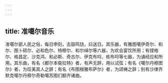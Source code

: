 ```yaml
---
---
---
```

title: 准噶尔音乐
---



准噶尔部人民之俗，每日申刻，击鼓鸣铙，曰送日。其乐器，有雅图噶伊奇尔、和尔、图卜硕尔、必和色尔、特穆尔、和尔绰尔等六器，为欢会宴饮所用；有铿格尔、格昌定、沙克鸿、和必斯、奇古尔、伊克布哷、栋布哷等七器，为诵经应和所用。其乐曲，有名《都尔本衞拉特》者，有声无辞，用以试弦；有名《噶尔丹穆图尔》者，为叹美其人之辞；有名《布图根雅布萨尔》者，为颂祷之辞；别有沙律齐默克噶尔丹穆尔奇勒噶苏图们额齐诸曲。